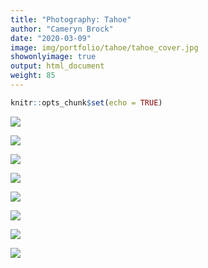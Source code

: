 ```yaml
---
title: "Photography: Tahoe"
author: "Cameryn Brock"
date: "2020-03-09"
image: img/portfolio/tahoe/tahoe_cover.jpg
showonlyimage: true
output: html_document
weight: 85
---
```


```r
knitr::opts_chunk$set(echo = TRUE)
```


![][1]

![][2]

![][3]

![][4]

![][5]

![][6]

![][7]

![][8]


[1]: /img/portfolio/tahoe/emerald_bay.jpg

[2]: /img/portfolio/tahoe/black_bear_2.jpg

[3]: /img/portfolio/tahoe/tahoe.jpg

[4]: /img/portfolio/tahoe/wood_duck.jpg

[5]: /img/portfolio/tahoe/lupins.jpg

[6]: /img/portfolio/tahoe/snipe.jpg

[7]: /img/portfolio/tahoe/silver_lake.jpg

[8]: /img/portfolio/tahoe/black_bear.jpg



